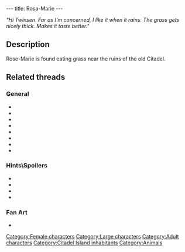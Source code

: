 ---
title: Rosa-Marie
---

{{Character|
Name=Rose-Marie|
Image=DVVACHE.jpg|
Race=Cow|
Gender=Female|
Size=Large|
Age=Adult}}

''"Hi Twinsen.  Far as I'm concerned, I like it when it rains.  The grass gets nicely thick.  Makes it taste better."''




== Description ==
Rose-Marie is found eating grass near the ruins of the old Citadel.

==Related threads==
===General===
* {{thread|id=11024|title=some fun stuff and tips}}
* {{thread|id=9111|title=Just a little weird poll...}}
* {{thread|id=8374|title=Rosa the Cow}}
* {{thread|id=833|title=The cheat what went too far!}}
* {{thread|id=5878|title=Does anyone......?}}
* {{thread|id=5705|title=The Rosa trick}}
* {{thread|id=250|title=The funny and rude bits in LBA...}}
* {{thread|id=11117|title=The cow}}

===Hints\Spoilers===
* {{thread|id=10385|title=every point of interest i could find (lba2) that isnt on this site, that needs to be!}}
* {{thread|id=7717|title=Cheat poll}}
* {{thread|id=4382|title=Wa-hey!}}
* {{thread|id=4847|title=Cow}}

===Fan Art===
* {{post|id=112171|title=Lba3}}

{{Stub}}

[[Category:Female characters]]
[[Category:Large characters]]
[[Category:Adult characters]]
[[Category:Citadel Island inhabitants]]
[[Category:Animals]]